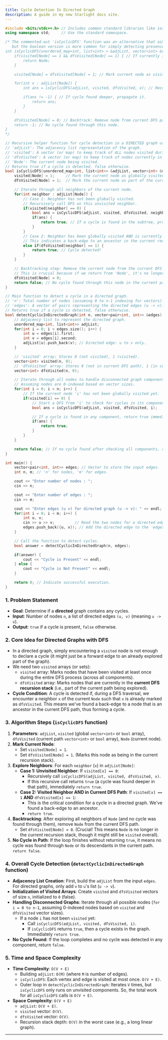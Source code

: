 ```yaml
---
title: Cycle Detection In Directed Graph
description: A guide in my new Starlight docs site.
---
```


```cpp
#include <bits/stdc++.h> // Includes common standard libraries like iostream, unordered_map, list, vector.
using namespace std;     // Use the standard namespace.

/* The commented-out 'isCyclicDFS' function was an alternative that aimed to return the node that formed the cycle,
   but the boolean version is more common for simply detecting presence of a cycle.
int isCyclicDFS(unordered_map<int, list<int> > &adjList, vector<int> &visited, vector<int> &dfsVisited, int Node) {
    if(visited[Node] == 1 && dfsVisited[Node] == 1) { // If currently in recursion stack and already visited, it's a cycle.
        return Node;
    }

    visited[Node] = dfsVisited[Node] = 1; // Mark current node as visited and in current DFS path.

    for(int x : adjList[Node]) {
        int ans = isCyclicDFS(adjList, visited, dfsVisited, x); // Recursive call.

        if(ans != -1) { // If cycle found deeper, propagate it.
            return ans;
        }
    }

    dfsVisited[Node] = 0; // Backtrack: Remove node from current DFS path.
    return -1; // No cycle found through this node.
}
*/

// Recursive helper function for cycle detection in a DIRECTED graph using DFS.
// 'adjList': The adjacency list representation of the graph.
// 'visited': A vector (or map) to keep track of ALL nodes visited during the entire DFS process.
// 'dfsVisited': A vector (or map) to keep track of nodes currently in the RECURSION STACK of the current DFS path.
// 'Node': The current node being visited.
// Returns true if a cycle is detected, false otherwise.
bool isCyclicDFS(unordered_map<int, list<int>> &adjList, vector<int> &visited, vector<int> &dfsVisited, int Node) {
    visited[Node] = 1;     // Mark the current node as globally visited.
    dfsVisited[Node] = 1;  // Mark the current node as part of the current DFS path.

    // Iterate through all neighbors of the current node.
    for(int neighbor : adjList[Node]) {
        // Case 1: Neighbor has not been globally visited.
        // Recursively call DFS on this unvisited neighbor.
        if(visited[neighbor] == 0) {
            bool ans = isCyclicDFS(adjList, visited, dfsVisited, neighbor);
            if(ans) {
                return true; // If a cycle is found in the subtree, propagate true.
            }
        }
        // Case 2: Neighbor has been globally visited AND is currently in the DFS path.
        // This indicates a back-edge to an ancestor in the current recursion stack, meaning a cycle.
        else if(dfsVisited[neighbor] == 1) {
            return true; // Cycle detected!
        }
    }

    // Backtracking step: Remove the current node from the current DFS path.
    // This is crucial because if we return from 'Node', it's no longer part of the active path.
    dfsVisited[Node] = 0;
    return false; // No cycle found through this node in the current path.
}

// Main function to detect a cycle in a directed graph.
// 'n': Total number of nodes (assuming 0 to n-1 indexing for vectors).
// 'edges': A vector of pairs representing the directed edges (u -> v).
// Returns true if a cycle is detected, false otherwise.
bool detectCyclicInDirectedGraph(int n, vector<pair<int, int>> &edges) {
    // Adjacency list to represent the directed graph.
    unordered_map<int, list<int>> adjList;
    for(int i = 0; i < edges.size(); i++) {
        int u = edges[i].first;
        int v = edges[i].second;
        adjList[u].push_back(v); // Directed edge: u to v only.
    }

    // 'visited' array: Stores 0 (not visited), 1 (visited).
    vector<int> visited(n, 0);
    // 'dfsVisited' array: Stores 0 (not in current DFS path), 1 (in current DFS path).
    vector<int> dfsVisited(n, 0);

    // Iterate through all nodes to handle disconnected graph components.
    // Assuming nodes are 0-indexed based on vector sizes.
    for(int i = 0; i < n; i++) {
        // If the current node 'i' has not been globally visited yet.
        if(visited[i] == 0) {
            // Start a DFS from 'i' to check for cycles in its component.
            bool ans = isCyclicDFS(adjList, visited, dfsVisited, i);

            // If a cycle is found in any component, return true immediately.
            if(ans) {
                return true;
            }
        }
    }

    return false; // If no cycle found after checking all components, return false.
}

int main() {
    vector<pair<int, int>> edges; // Vector to store the input edges.
    int n, m; // 'n' for nodes, 'm' for edges.

    cout << "Enter number of nodes : ";
    cin >> n;

    cout << "Enter number of edges : ";
    cin >> m;

    cout << "Enter edges (u v) for directed graph (u -> v): " << endl;
    for(int i = 0; i < m; i++) {
        int u, v;
        cin >> u >> v;         // Read the two nodes for a directed edge.
        edges.push_back({u, v}); // Add the directed edge to the 'edges' vector.
    }

    // Call the function to detect cycles.
    bool answer = detectCyclicInDirectedGraph(n, edges);

    if(answer) {
        cout << "Cycle is Present" << endl;
    } else {
        cout << "Cycle is Not Present" << endl;
    }

    return 0; // Indicate successful execution.
}
```


### 1\. Problem Statement

  * **Goal**: Determine if a **directed** graph contains any cycles.
  * **Input**: Number of nodes `n`, a list of directed edges `(u, v)` (meaning `u -> v`).
  * **Output**: `true` if a cycle is present, `false` otherwise.

### 2\. Core Idea for Directed Graphs with DFS

  * In a directed graph, simply encountering a `visited` node is not enough to declare a cycle (it might just be a forward edge to an already explored part of the graph).
  * We need two `visited` arrays (or sets):
      * `visited` array: Marks nodes that have been visited at least once during the entire DFS process (across all components).
      * `dfsVisited` array: Marks nodes that are currently in the **current DFS recursion stack** (i.e., part of the current path being explored).
  * **Cycle Condition**: A cycle is detected if, during a DFS traversal, we encounter a neighbor `x` of the current `Node` such that `x` is already marked as `dfsVisited`. This means we've found a back-edge to a node that is an ancestor in the current DFS path, thus forming a cycle.

### 3\. Algorithm Steps (`isCyclicDFS` function)

1.  **Parameters**: `adjList`, `visited` (global `vector<int>` or `bool` array), `dfsVisited` (current path `vector<int>` or `bool` array), `Node` (current node).
2.  **Mark Current Node**:
      * Set `visited[Node] = 1`.
      * Set `dfsVisited[Node] = 1`. (Marks this node as being in the current recursion stack).
3.  **Explore Neighbors**: For each `neighbor` (`x`) in `adjList[Node]`:
      * **Case 1: Unvisited Neighbor**: If `visited[x] == 0`:
          * Recursively call `isCyclicDFS(adjList, visited, dfsVisited, x)`.
          * If this recursive call returns `true` (a cycle was found deeper in that path), immediately `return true`.
      * **Case 2: Visited Neighbor AND in Current DFS Path**: If `visited[x] == 1` **AND** `dfsVisited[x] == 1`:
          * This is the critical condition for a cycle in a directed graph. We've found a back-edge to an ancestor.
          * `return true`.
4.  **Backtracking**: After exploring all neighbors of `Node` (and no cycle was found through them), remove `Node` from the current DFS path.
      * Set `dfsVisited[Node] = 0`. (Crucial\! This means `Node` is no longer in the *current* recursion stack, though it might still be `visited` overall).
5.  **No Cycle in Path**: If the loop finishes without returning `true`, it means no cycle was found through `Node` or its descendants in the current path. `return false`.

### 4\. Overall Cycle Detection (`detectCyclicInDirectedGraph` function)

  * **Adjacency List Creation**: First, build the `adjList` from the input `edges`. For directed graphs, only add `v` to `u`'s list (`u -> v`).
  * **Initialization of Visited Arrays**: Create `visited` and `dfsVisited` vectors of size `n`, initialized to `0` (false).
  * **Handling Disconnected Graphs**: Iterate through all possible nodes (`for i = 0 to n-1`, assuming 0-indexed nodes based on `visited` and `dfsVisited` vector sizes).
      * If a node `i` has not been `visited` yet:
          * Call `isCyclicDFS(adjList, visited, dfsVisited, i)`.
          * If `isCyclicDFS` returns `true`, then a cycle exists in the graph. Immediately `return true`.
  * **No Cycle Found**: If the loop completes and no cycle was detected in any component, return `false`.

### 5\. Time and Space Complexity

  * **Time Complexity**: `O(V + E)`
      * Building `adjList`: `O(M)` (where `M` is number of edges).
      * `isCyclicDFS`: Each vertex and edge is visited at most once. `O(V + E)`.
      * Outer loop in `detectCyclicInDirectedGraph`: Iterates `V` times, but `isCyclicDFS` only runs on unvisited components. So, the total work for all `isCyclicDFS` calls is `O(V + E)`.
  * **Space Complexity**: `O(V + E)`
      * `adjList`: `O(V + E)`.
      * `visited` vector: `O(V)`.
      * `dfsVisited` vector: `O(V)`.
      * Recursion stack depth: `O(V)` in the worst case (e.g., a long linear graph).

-----



